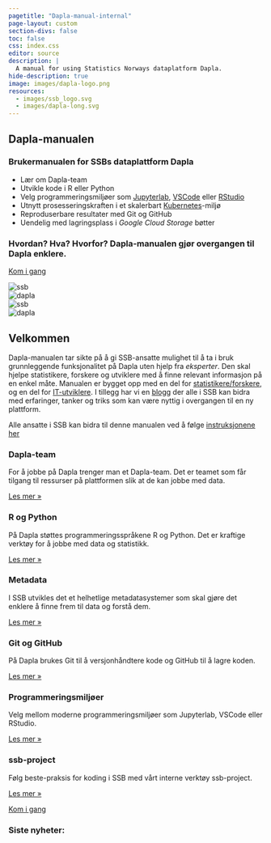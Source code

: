 ```yaml
---
pagetitle: "Dapla-manual-internal"
page-layout: custom
section-divs: false
toc: false
css: index.css
editor: source
description: | 
  A manual for using Statistics Norways dataplatform Dapla.
hide-description: true
image: images/dapla-logo.png
resources: 
  - images/ssb_logo.svg
  - images/dapla-long.svg
---
```

::: {.hero-banner}

::: {.content-block}

::: {.hero-text}
# Dapla-manualen

### Brukermanualen for SSBs dataplattform Dapla

- Lær om Dapla-team
- Utvikle kode i R eller Python
- Velg programmeringsmiljøer som [Jupyterlab](https://jupyter.org/), [VSCode](https://github.com/coder/code-server) eller [RStudio](https://posit.co/products/open-source/rstudio-server/)
- Utnytt prosesseringskraften i et skalerbart [Kubernetes](https://kubernetes.io/)-miljø
- Reproduserbare resultater med Git og GitHub
- Uendelig med lagringsplass i *Google Cloud Storage* bøtter

### Hvordan? Hva? Hvorfor? Dapla-manualen gjør overgangen til Dapla enklere.

::: {.hero-buttons}
[Kom i gang](statistikkere/index.html){.btn-action-primary  .btn-action .btn .btn-success .btn-lg role="button" style="margin-top: 1em;"}
::: 
:::

::: {.hero-animation}

<div class="cube">
  <div class="face left"><img src="images/ssb_logo.svg" alt="ssb"/></div>
  <div class="face front"><img src="images/dapla-long.svg" alt="dapla"/></div> 
  <div class="face right"><img src="images/ssb_logo.svg" alt="ssb"/></div>
  <div class="face back"><img src="images/dapla-long.svg" alt="dapla"/></div>
</div>

:::

:::

:::

::: {.hello-quarto .alt-background}
::: {.content-block}

# Velkommen

Dapla-manualen tar sikte på å gi SSB-ansatte mulighet til å ta i bruk grunnleggende funksjonalitet på Dapla uten hjelp fra *eksperter*. Den skal hjelpe statistikere, forskere og utviklere med å finne relevant informasjon på en enkel måte. Manualen er bygget opp med en del for [statistikere/forskere](./statistikkere/index.qmd), og en del for [IT-utviklere](./utviklere/lenker.qmd). I tillegg har vi en [blogg](./blog/index.qmd) der alle i SSB kan bidra med erfaringer, tanker og triks som kan være nyttig i overgangen til en ny plattform.

Alle ansatte i SSB kan bidra til denne manualen ved å følge [instruksjonene her](./statistikkere/appendix/contribution.qmd)
<br>

::: {.grid}

:::
:::
:::

::: {.content-block}
::: {.features}

::: {.feature}
### Dapla-team
For å jobbe på Dapla trenger man et Dapla-team. Det er teamet som får tilgang til ressurser på plattformen slik at de kan jobbe med data. 

::: {.learn-more}
[Les mer »](statistikkere/hva-er-dapla-team.qmd)
:::
:::

::: {.feature}
### R og Python
På Dapla støttes programmeringsspråkene R og Python. Det er kraftige verktøy for å jobbe med data og statistikk. 

::: {.learn-more}
[Les mer »](statistikkere/jobbe-med-kode.qmd)
:::
:::

::: {.feature}
### Metadata
I SSB utvikles det et helhetlige metadatasystemer som skal gjøre det enklere å finne frem til data og forstå dem.

::: {.learn-more}
[Les mer »](statistikkere/datadoc.qmd)
:::
:::

::: {.feature}
### Git og GitHub
På Dapla brukes Git til å versjonhåndtere kode og GitHub til å lagre koden. 

::: {.learn-more}
[Les mer »](statistikkere/git-og-github.qmd)
:::
:::

::: {.feature}
### Programmeringsmiljøer
Velg mellom moderne programmeringsmiljøer som Jupyterlab, VSCode eller RStudio. 

::: {.learn-more}
[Les mer »](statistikkere/jupyter.qmd)
:::
:::

::: {.feature}
### ssb-project
Følg beste-praksis for koding i SSB med vårt interne verktøy ssb-project.

::: {.learn-more}
[Les mer »](statistikkere/jobbe-med-kode.qmd)
:::
:::

:::
:::

::: {.get-started .alt-background}
::: {.content-block}

[Kom i gang](statistikkere/index.qmd){.btn-action-primary  .btn-action .btn .btn-success .btn-lg role="button" style="margin-top: 1em;"}

:::
:::

:::{.sidebar-latest-news}
### Siste nyheter:

<div id="latest-news-box">
  <ul id="latest-news-list">
    <!-- Latest news items will be appended here -->
  </ul>
</div>
:::

<script>
  async function loadLatestPosts() {
    try {
      const response = await fetch('news/index.xml');
      if (!response.ok) throw new Error('Network response was not ok');

      const xmlText = await response.text();
      const parser = new DOMParser();
      const xmlDoc = parser.parseFromString(xmlText, 'application/xml');

      const latestItems = xmlDoc.querySelectorAll("item");
      const latestNewsList = document.getElementById('latest-news-list');

      latestItems.forEach((item, index) => {
        if (index < 3) { 
          const title = item.querySelector("title").textContent;
          const pubDate = item.querySelector("pubDate").textContent;
          const link = item.querySelector("link").textContent;

          const listItem = document.createElement('li');
          const titleLink = document.createElement('a');
          titleLink.href = link;
          titleLink.target = "_blank";
          titleLink.innerText = title;

          const dateText = document.createElement('p');
          dateText.innerText = new Date(pubDate).toLocaleDateString();
          dateText.style.margin = "0";

          listItem.appendChild(titleLink);
          listItem.appendChild(dateText);
          latestNewsList.appendChild(listItem);
        }
      });

      // Calculate height dynamically based on list items
      const sidebar = document.querySelector('.sidebar-latest-news');
      sidebar.style.height = `${latestNewsList.scrollHeight + 40}px`; // Add padding
    } catch (error) {
      console.error("Error loading latest news:", error);
      const errorMessage = document.createElement('li');
      errorMessage.innerText = "Kunne ikke laste nyheter";
      document.getElementById('latest-news-list').appendChild(errorMessage);
    }
  }

  loadLatestPosts();
</script>